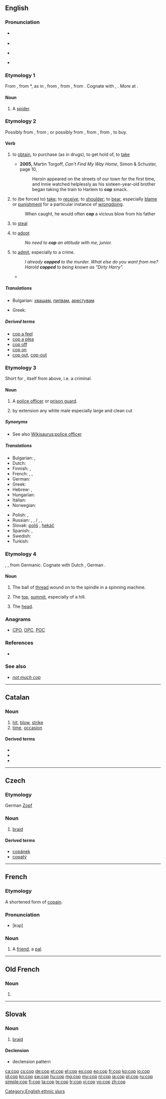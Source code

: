 {{also|COP|çöp|cöp}}
==English==

===Pronunciation===
* {{a|RP}} {{IPA|/kɒp/}}
* {{rhymes|ɒp}}
* {{a|GenAm}} {{IPA|/kɑp/}}
* {{rhymes|ɑp}}

===Etymology 1===
From {{etyl|enm}} {{term|coppe|lang=enm}}, from {{etyl|ang}} *{{term||coppe|lang=ang}}, as in {{term|atorcoppe|ātorcoppe|spider|lit=venom head|lang=ang}}, from {{etyl|ang}} {{term|copp||top, summit, head|lang=ang}}, from {{etyl|gem-pro|en}} {{recons|kuppaz||vault, round vessel, head|lang=gem-pro}}, from {{etyl|ine-pro|en}} {{recons|gū-||to bend, curve|lang=ine-pro}}. Cognate with {{etyl|dum|-}} {{term|koppe|lang=dum}}, {{term|kobbe||spider|lang=dum}}. More at {{l|en|cobweb}}.

====Noun====
{{en-noun}}

# {{obsolete}} A [[spider]].

===Etymology 2===
Possibly from {{etyl|frm|en}} {{term|capere||to capture|lang=frm}}, from {{etyl|la|en}} {{term|capio|capere|lang=la|to seize, to grasp}}; or possibly from {{etyl|nl}} {{term|kapen||to steal|lang=nl}}, from {{etyl|fy}} {{term|kapia|kāpia|to take away}}, from {{etyl|ofs}} {{term|kapia}}, to buy.

====Verb====
{{en-verb|cop|p|ing}}

# {{transitive|formerly|_|dialect|now|_|informal}} to [[obtain]], to purchase (as in drugs), to get hold of, to [[take]]
#* '''2005,''' Martin Torgoff, ''Can't Find My Way Home'', Simon &amp; Schuster, page 10,
#*: Heroin appeared on the streets of our town for the first time, and Innie watched helplessly as his sixteen-year-old brother began taking the train to Harlem to '''cop''' smack.
# {{transitive}} to (be forced to) [[take]]; to [[receive]]; to [[shoulder]]; to [[bear]], especially [[blame]] or [[punishment]] for a particular instance of [[wrongdoing]].
#: When caught, he would often '''cop''' a vicious blow from his father
# {{transitive}} to [[steal]]
# {{transitive}} to [[adopt]]
#: ''No need to '''cop''' an attitude with me, junior.''
# {{intransitive|usually with "to"}} {{slang}} to [[admit]], especially to a crime.
#: ''I already '''copped''' to the murder. What else do you want from me?''
#: ''Harold '''copped''' to being known as "Dirty Harry".''
#* {{quote-book|title=Mr. Paradise|page=295|author=Elmore Leonard|year=2005|passage=He shot a guy in a bar on Martin Luther King Day and '''copped''' to first-degree manslaughter}}

=====Translations=====
{{trans-top|to capture, to take ''(informal)''}}
* Bulgarian: [[хващам]], [[пипвам]], [[арестувам]]
{{trans-mid}}
* Greek: {{t+|el|παίρνω|tr=paírno|sc=Grek}}
{{trans-bottom}}

=====Derived terms=====
* [[cop a feel]]
* [[cop a plea]]
* [[cop off]]
* [[cop on]]
* [[cop out]], [[cop-out]]

===Etymology 3===
Short for {{term|copper||police officer}}, itself from {{term|cop||one who cops}} above, i.e. a criminal.

====Noun====
{{en-noun}}

# {{slang|law enforcement}} A [[police officer]] or [[prison guard]].
# {{slang|offensive|AAVE}} by extension any white male especially large and clean cut

=====Synonyms=====
* See also [[Wikisaurus:police officer]]

=====Translations=====
{{trans-top|police officer}}
* Bulgarian: {{t+|bg|полицай|m}},  {{t+|bg|ченге|n}}
* Dutch: {{t-|nl|diender|m}}
* Finnish: {{t+|fi|pollari}},  {{t+|fi|kyttä}}
* French: {{t+|fr|flic|m}}, {{t+|fr|keuf|m}},  {{t+|fr|poulet|m}}
* German: {{t+|de|Gendarm}}
* Greek: {{t+|el|μπάτσος|m|tr=bátsos|sc=Grek}}
* Hebrew: {{t+|he|שוטר|m|tr=shotér}},  {{t-|he|שוטרת|f|tr=shotéret}}
* Hungarian: {{t+|hu|zsaru}}
* Italian: {{t|it|piedipiatti}}
* Norwegian: {{t+|no|purk|m}}
{{trans-mid}}
* Polish: {{t+|pl|gliniarz|m}}, {{t+|pl|glina|m}}
* Russian: {{t-|ru|коп|m|tr=kop}} {{qualifier|American}}, {{t+|ru|мент|m|tr=ment}} {{qualifier|offensive}}, {{t+|ru|лягавый|m|tr=ljagávyj}} / {{t+|ru|легавый|m|tr=legávyj}} {{qualifier|offensive}}, {{t+|ru|мусор|m|tr=músor}} {{qualifier|more offensive}},   {{t+|ru|фараон|m|tr=faraón}} {{qualifier|slang, dated}}
* Slovak: [[poliš]] {{m}}, [[hekáč]] {{m}}
* Spanish: {{t-|es|tombo|m}}, {{t+|es|paco|m}}
* Swedish: {{t+|sv|snut}}
* Turkish: {{t+|tr|aynasız}}
{{trans-bottom}}

===Etymology 4===
{{etyl|ang}} {{term|lang=ang|cop}}, {{term|copp}}, from Germanic.  Cognate with Dutch {{term|kop}}, German {{term|Kopf}}.

====Noun====
{{en-noun}}

# {{context|crafts}} The ball of [[thread]] wound on to the spindle in a spinning machine.
# {{obsolete}} The [[top]], [[summit]], especially of a hill.
# {{obsolete}} The [[head]].

===Anagrams===
* [[CPO#English|CPO]], [[OPC#English|OPC]], [[POC#English|POC]]

===References===
* {{R:BBS}}

===See also===
* ''[[not much cop]]''

[[Category:English ethnic slurs]]

----

==Catalan==

===Noun===
{{ca-noun|m}}

# [[hit]], [[blow]], [[strike]]
# [[time]], [[occasion]]

====Derived terms====
* {{l|ca|cop de gràcia}}
* {{l|ca|cop baix}}
* {{l|ca|cop d'estat}}

----

==Czech==

===Etymology===
German [[Zopf]]

===Noun===
{{cs-noun|g=m}}

# [[braid]]

====Derived terms====
* [[copánek]] {{m}}
* [[copatý]] {{m}}

----

==French==

===Etymology===
A shortened form of [[copain]].

===Pronunciation===
* [kɔp]

===Noun===
{{fr-noun|m}}

# {{informal|lang=fr}} A [[friend]], a [[pal]].

----

==Old French==

===Noun===
{{fro-noun|m|cos|cos}}

# {{alternative form of|colp|lang=fro}}

----

==Slovak==

===Noun===
{{head|sk|noun|g=m|plural|copy}}

# [[braid]]

====Declension====
* declension pattern {{sk-dub}}

[[ca:cop]]
[[cs:cop]]
[[de:cop]]
[[et:cop]]
[[el:cop]]
[[es:cop]]
[[eo:cop]]
[[fr:cop]]
[[ko:cop]]
[[io:cop]]
[[id:cop]]
[[kn:cop]]
[[sw:cop]]
[[hu:cop]]
[[mg:cop]]
[[my:cop]]
[[nl:cop]]
[[ja:cop]]
[[pl:cop]]
[[ru:cop]]
[[simple:cop]]
[[fi:cop]]
[[ta:cop]]
[[te:cop]]
[[tr:cop]]
[[vi:cop]]
[[vo:cop]]
[[zh:cop]]